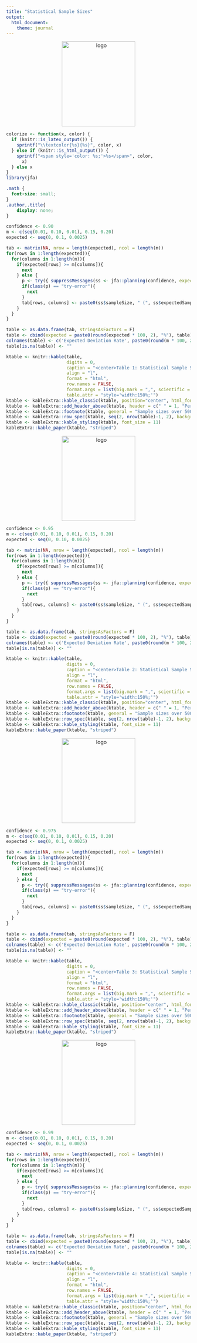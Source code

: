 ```yaml
---
title: "Statistical Sample Sizes"
output: 
  html_document:
    theme: journal
---
```


<p align="center">
  <img src="jfaLogo.png" alt="logo" width="200" height="231">
</p>

```r
colorize <- function(x, color) {
  if (knitr::is_latex_output()) {
    sprintf("\\textcolor{%s}{%s}", color, x)
  } else if (knitr::is_html_output()) {
    sprintf("<span style='color: %s;'>%s</span>", color, 
      x)
  } else x
}
library(jfa)
```

```css
.math {
  font-size: small;
}
.author,.title{
    display: none;
}
```

```r

confidence <- 0.90
m <- c(seq(0.01, 0.10, 0.01), 0.15, 0.20)
expected <- seq(0, 0.1, 0.0025)

tab <- matrix(NA, nrow = length(expected), ncol = length(m))
for(rows in 1:length(expected)){
  for(columns in 1:length(m)){
    if(expected[rows] >= m[columns]){
      next
    } else {
      p <- try({ suppressMessages(ss <- jfa::planning(confidence, expectedError = expected[rows], likelihood = "binomial", materiality = m[columns])) }, silent = T)
      if(class(p) == "try-error"){
        next 
      }
      tab[rows, columns] <- paste0(ss$sampleSize, " (", ss$expectedSampleError, ")")
    }
  }
}

table <- as.data.frame(tab, stringsAsFactors = F)
table <- cbind(expected = paste0(round(expected * 100, 2), "%"), table)
colnames(table) <- c('Expected Deviation Rate', paste0(round(m * 100, 2), "%"))
table[is.na(table)] <- ""

```

```r
ktable <- knitr::kable(table, 
                       digits = 0, 
                       caption = "<center>Table 1: Statistical Sample Sizes based on the Binomial Distribution — <br>10 Percent Risk of Overreliance (with number of expected errors in parentheses)</center>",
                       align = "l", 
                       format = "html", 
                       row.names = FALSE, 
                       format.args = list(big.mark = ",", scientific = FALSE),
                       table.attr = "style='width:150%;'")
ktable <- kableExtra::kable_classic(ktable, position="center", html_font = "Cambria") 
ktable <- kableExtra::add_header_above(ktable, header = c(" " = 1, "Performance Materiality" = 12))
ktable <- kableExtra::footnote(ktable, general = "Sample sizes over 5000 items are not shown.")
ktable <- kableExtra::row_spec(ktable, seq(2, nrow(table)-1, 2), background = "#F0F8FF")
ktable <- kableExtra::kable_styling(ktable, font_size = 11)
kableExtra::kable_paper(ktable, "striped") 
```

\newpage

<p align="center">
  <img src="jfaLogo.png" alt="logo" width="200" height="231">
</p>

```r

confidence <- 0.95
m <- c(seq(0.01, 0.10, 0.01), 0.15, 0.20)
expected <- seq(0, 0.10, 0.0025)

tab <- matrix(NA, nrow = length(expected), ncol = length(m))
for(rows in 1:length(expected)){
  for(columns in 1:length(m)){
    if(expected[rows] >= m[columns]){
      next
    } else {
      p <- try({ suppressMessages(ss <- jfa::planning(confidence, expectedError = expected[rows], likelihood = "binomial", materiality = m[columns])) }, silent = T)
      if(class(p) == "try-error"){
        next 
      }
      tab[rows, columns] <- paste0(ss$sampleSize, " (", ss$expectedSampleError, ")")
    }
  }
}

table <- as.data.frame(tab, stringsAsFactors = F)
table <- cbind(expected = paste0(round(expected * 100, 2), "%"), table)
colnames(table) <- c('Expected Deviation Rate', paste0(round(m * 100, 2), "%"))
table[is.na(table)] <- ""

```

```r
ktable <- knitr::kable(table, 
                       digits = 0, 
                       caption = "<center>Table 2: Statistical Sample Sizes based on the Binomial Distribution — <br>5 Percent Risk of Overreliance (with number of expected errors in parentheses)</center>",
                       align = "l", 
                       format = "html", 
                       row.names = FALSE, 
                       format.args = list(big.mark = ",", scientific = FALSE),
                       table.attr = "style='width:150%;'")
ktable <- kableExtra::kable_classic(ktable, position="center", html_font = "Cambria") 
ktable <- kableExtra::add_header_above(ktable, header = c(" " = 1, "Performance Materiality" = 12))
ktable <- kableExtra::footnote(ktable, general = "Sample sizes over 5000 items are not shown.")
ktable <- kableExtra::row_spec(ktable, seq(2, nrow(table)-1, 2), background = "#F0F8FF")
ktable <- kableExtra::kable_styling(ktable, font_size = 11)
kableExtra::kable_paper(ktable, "striped") 
```

\newpage

<p align="center">
  <img src="jfaLogo.png" alt="logo" width="200" height="231">
</p>

```r

confidence <- 0.975
m <- c(seq(0.01, 0.10, 0.01), 0.15, 0.20)
expected <- seq(0, 0.1, 0.0025)

tab <- matrix(NA, nrow = length(expected), ncol = length(m))
for(rows in 1:length(expected)){
  for(columns in 1:length(m)){
    if(expected[rows] >= m[columns]){
      next
    } else {
      p <- try({ suppressMessages(ss <- jfa::planning(confidence, expectedError = expected[rows], likelihood = "binomial", materiality = m[columns])) }, silent = T)
      if(class(p) == "try-error"){
        next 
      }
      tab[rows, columns] <- paste0(ss$sampleSize, " (", ss$expectedSampleError, ")")
    }
  }
}

table <- as.data.frame(tab, stringsAsFactors = F)
table <- cbind(expected = paste0(round(expected * 100, 2), "%"), table)
colnames(table) <- c('Expected Deviation Rate', paste0(round(m * 100, 2), "%"))
table[is.na(table)] <- ""

```

```r
ktable <- knitr::kable(table, 
                       digits = 0, 
                       caption = "<center>Table 3: Statistical Sample Sizes based on the Binomial Distribution — <br>2.5 Percent Risk of Overreliance (with number of expected errors in parentheses)</center>",
                       align = "l", 
                       format = "html", 
                       row.names = FALSE, 
                       format.args = list(big.mark = ",", scientific = FALSE),
                       table.attr = "style='width:150%;'")
ktable <- kableExtra::kable_classic(ktable, position="center", html_font = "Cambria") 
ktable <- kableExtra::add_header_above(ktable, header = c(" " = 1, "Performance Materiality" = 12))
ktable <- kableExtra::footnote(ktable, general = "Sample sizes over 5000 items are not shown.")
ktable <- kableExtra::row_spec(ktable, seq(2, nrow(table)-1, 2), background = "#F0F8FF")
ktable <- kableExtra::kable_styling(ktable, font_size = 11)
kableExtra::kable_paper(ktable, "striped") 
```

\newpage

<p align="center">
  <img src="jfaLogo.png" alt="logo" width="200" height="231">
</p>

```r

confidence <- 0.99
m <- c(seq(0.01, 0.10, 0.01), 0.15, 0.20)
expected <- seq(0, 0.1, 0.0025)

tab <- matrix(NA, nrow = length(expected), ncol = length(m))
for(rows in 1:length(expected)){
  for(columns in 1:length(m)){
    if(expected[rows] >= m[columns]){
      next
    } else {
      p <- try({ suppressMessages(ss <- jfa::planning(confidence, expectedError = expected[rows], likelihood = "binomial", materiality = m[columns])) }, silent = T)
      if(class(p) == "try-error"){
        next 
      }
      tab[rows, columns] <- paste0(ss$sampleSize, " (", ss$expectedSampleError, ")")
    }
  }
}

table <- as.data.frame(tab, stringsAsFactors = F)
table <- cbind(expected = paste0(round(expected * 100, 2), "%"), table)
colnames(table) <- c('Expected Deviation Rate', paste0(round(m * 100, 2), "%"))
table[is.na(table)] <- ""

```

```r
ktable <- knitr::kable(table, 
                       digits = 0, 
                       caption = "<center>Table 4: Statistical Sample Sizes based on the Binomial Distribution — <br>1 Percent Risk of Overreliance (with number of expected errors in parentheses)</center>",
                       align = "l", 
                       format = "html", 
                       row.names = FALSE, 
                       format.args = list(big.mark = ",", scientific = FALSE),
                       table.attr = "style='width:150%;'")
ktable <- kableExtra::kable_classic(ktable, position="center", html_font = "Cambria") 
ktable <- kableExtra::add_header_above(ktable, header = c(" " = 1, "Performance Materiality" = 12))
ktable <- kableExtra::footnote(ktable, general = "Sample sizes over 5000 items are not shown.")
ktable <- kableExtra::row_spec(ktable, seq(2, nrow(table)-1, 2), background = "#F0F8FF")
ktable <- kableExtra::kable_styling(ktable, font_size = 11)
kableExtra::kable_paper(ktable, "striped") 
```
